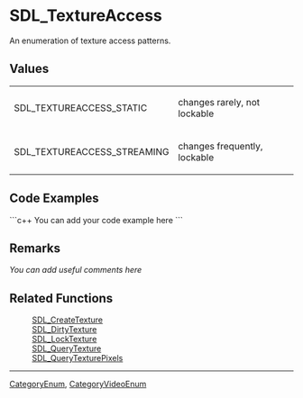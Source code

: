 <!-- pragma section-numbers off -->
<!-- pragma disable-camelcase -->

= SDL_TextureAccess =
An enumeration of texture access patterns.


== Values ==
{|
|SDL_TEXTUREACCESS_STATIC
|changes rarely, not lockable
|-
|SDL_TEXTUREACCESS_STREAMING
|changes frequently, lockable
|}

== Code Examples ==
```c++
You can add your code example here
```

== Remarks ==
''You can add useful comments here''

== Related Functions ==
:[[SDL_CreateTexture]]
:[[SDL_DirtyTexture]]
:[[SDL_LockTexture]]
:[[SDL_QueryTexture]]
:[[SDL_QueryTexturePixels]]

----
[[CategoryEnum]], [[CategoryVideoEnum]]
